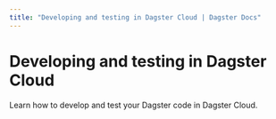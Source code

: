```yaml
---
title: "Developing and testing in Dagster Cloud | Dagster Docs"
---
```


# Developing and testing in Dagster Cloud

Learn how to develop and test your Dagster code in Dagster Cloud.

<ArticleList>
  <ArticleListItem
    title="Using the dagster-cloud CLI"
    href="/dagster-cloud/developing-testing/dagster-cloud-cli"
  ></ArticleListItem>
  <ArticleListItem
    title="Adding and managing Dagster Code"
    href="/dagster-cloud/developing-testing/code-locations"
  ></ArticleListItem>
  <ArticleListItem
    title="Using Branch Deployments for Continous Integration"
    href="/dagster-cloud/developing-testing/branch-deployments"
  ></ArticleListItem>
  <ArticleListItem
    title="Using Dagster Cloud environment variables"
    href="/dagster-cloud/developing-testing/environment-variables"
  ></ArticleListItem>
</ArticleList>
